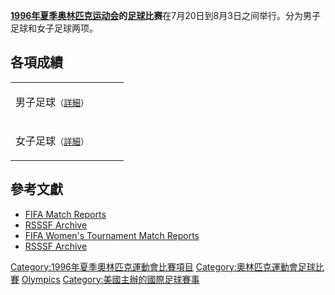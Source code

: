 '''[[1996年夏季奥林匹克运动会|1996年夏季奥林匹克运动会]]的[[足球|足球]]比赛'''在7月20日到8月3日之间举行。分为男子足球和女子足球两项。

== 各項成績 ==
{| {{MedalistTable|type=項目|columns=1|style=font-size:small;}}
|-
|男子足球<small>（[[1996年夏季奧林匹克運動會男子足球比賽|詳細]]）</small>
| {{男足|尼日利亞}} 
| {{男足|阿根廷}}
| {{男足|巴西}}
|-
|女子足球<small>（[[1996年夏季奧林匹克運動會女子足球比賽|詳細]]）</small>
| {{女足|美国}}
| {{女足|中国}}
| {{女足|挪威}}
|}

== 參考文獻 ==
* [https://web.archive.org/web/20140213205204/http://www.fifa.com/tournaments/archive/tournament%3D512/edition%3D197142/results/index.html FIFA Match Reports]
* [http://www.rsssf.com/tableso/ol1996f-det.html RSSSF Archive]{{Wayback|url=http://www.rsssf.com/tableso/ol1996f-det.html |date=20100529220559 }}
* [https://web.archive.org/web/20130518100545/http://www.fifa.com/tournaments/archive/tournament%3D509/edition%3D4715/results/index.html FIFA Women's Tournament Match Reports]
* [http://www.rsssf.com/tableso/ol1996f-women.html RSSSF Archive]{{Wayback|url=http://www.rsssf.com/tableso/ol1996f-women.html |date=20120805195657 }}

{{1996年夏季奥林匹克运动会比赛项目}}
{{奥林匹克运动会足球比赛}}

[[Category:1996年夏季奧林匹克運動會比賽項目|Category:1996年夏季奧林匹克運動會比賽項目]]
[[Category:奧林匹克運動會足球比賽|Category:奧林匹克運動會足球比賽]]
[[Category:1996年足球|Olympics]]
[[Category:美國主辦的國際足球賽事|Category:美國主辦的國際足球賽事]]